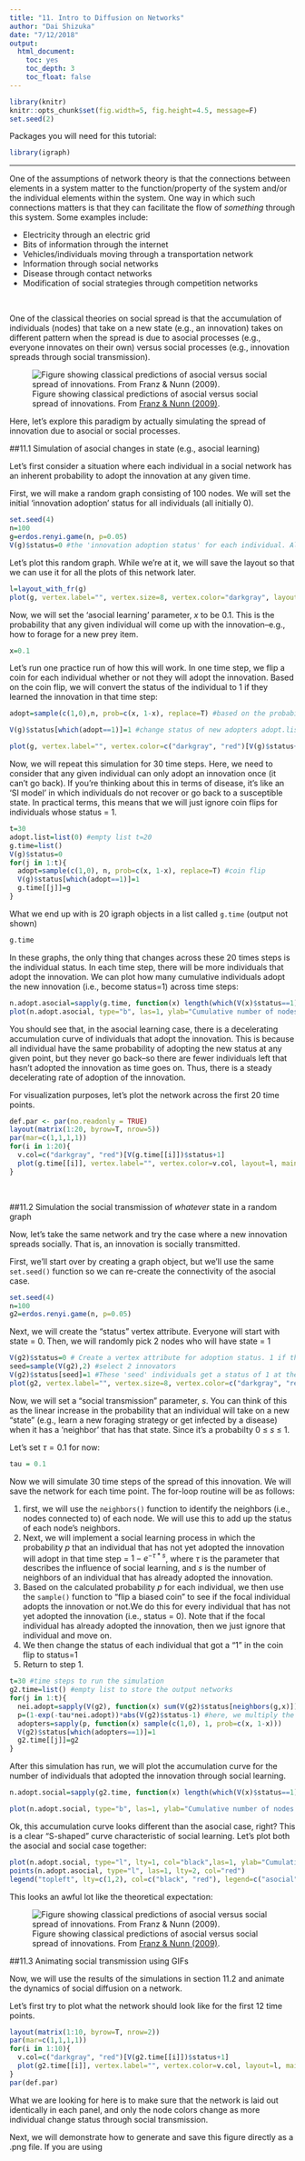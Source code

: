 ```yaml
---
title: "11. Intro to Diffusion on Networks"
author: "Dai Shizuka"
date: "7/12/2018"
output: 
  html_document:
    toc: yes
    toc_depth: 3
    toc_float: false
---
```


```r
library(knitr)
knitr::opts_chunk$set(fig.width=5, fig.height=4.5, message=F) 
set.seed(2)
```


Packages you will need for this tutorial:
```r
library(igraph)
```

-----

One of the assumptions of network theory is that the connections between elements in a system matter to the function/property of the system and/or the individual elements within the system. One way in which such connections matters is that they can facilitate the flow of *something* through this system. Some examples include:

* Electricity through an electric grid
* Bits of information through the internet
* Vehicles/individuals moving through a transportation network
* Information through social networks
* Disease through contact networks
* Modification of social strategies through competition networks

<br>

One of the classical theories on social spread is that the accumulation of individuals (nodes) that take on a new state (e.g., an innovation) takes on different pattern when the spread is due to asocial processes (e.g., everyone innovates on their own) versus social processes (e.g., innovation spreads through social transmission).

![Figure showing classical predictions of asocial versus social spread of innovations. From [Franz & Nunn (2009)](http://rspb.royalsocietypublishing.org/content/276/1663/1829).](./assets/images/FranzNunn2009.png)

Here, let's explore this paradigm by actually simulating the spread of innovation due to asocial or social processes. 

##11.1 Simulation of asocial changes in state (e.g., asocial learning)

Let’s first consider a situation where each individual in a social network has an inherent probability to adopt the innovation at any given time. 

First, we will make a random graph consisting of 100 nodes. We will set the initial ‘innovation adoption’ status for all individuals (all initially 0). 

```r
set.seed(4)
n=100
g=erdos.renyi.game(n, p=0.05)
V(g)$status=0 #the 'innovation adoption status' for each individual. All initially 0.
```

Let's plot this random graph. While we're at it, we will save the layout so that we can use it for all the plots of this network later.
```r
l=layout_with_fr(g)
plot(g, vertex.label="", vertex.size=8, vertex.color="darkgray", layout=l)
```

Now, we will set the 'asocial learning' parameter, $x$ to be 0.1. This is the probability that any given individual will come up with the innovation--e.g., how to forage for a new prey item. 

```r
x=0.1
```

Let's run one practice run of how this will work. In one time step, we flip a coin for each individual whether or not they will adopt the innovation. 
Based on the coin flip, we will convert the status of the individual to 1 if they learned the innovation in that time step:

```r
adopt=sample(c(1,0),n, prob=c(x, 1-x), replace=T) #based on the probabilities, flip a coin and determine if the individual adopted or not.

V(g)$status[which(adopt==1)]=1 #change status of new adopters adopt.list[[j]]=which(adopters==1) #save the identities of adopters for that time step

plot(g, vertex.label="", vertex.color=c("darkgray", "red")[V(g)$status+1], vertex.size=8, layout=l)
```

Now, we will repeat this simulation for 30 time steps. Here, we need to consider that any given individual can only adopt an innovation once (it can't go back). If you're thinking about this in terms of disease, it's like an 'SI model' in which individuals do not recover or go back to a susceptible state. In practical terms, this means that we will just ignore coin flips for individuals whose status = 1.

```r
t=30
adopt.list=list(0) #empty list t=20
g.time=list()
V(g)$status=0
for(j in 1:t){
  adopt=sample(c(1,0), n, prob=c(x, 1-x), replace=T) #coin flip
  V(g)$status[which(adopt==1)]=1
  g.time[[j]]=g
}
```

What we end up with is 20 igraph objects in a list called `g.time` (output not shown)
```r
g.time
```

In these graphs, the only thing that changes across these 20 times steps is the individual status. In each time step, there will be more individuals that adopt the innovation. We can plot how many cumulative individuals adopt the new innovation (i.e., become status=1) across time steps:
```r
n.adopt.asocial=sapply(g.time, function(x) length(which(V(x)$status==1))) #for each time step, count the number of individuals that have adopted the innovation
plot(n.adopt.asocial, type="b", las=1, ylab="Cumulative number of nodes adopted", xlab="Time", ylim=c(0,100))
```

You should see that, in the asocial learning case, there is a decelerating accumulation curve of individuals that adopt the innovation. This is because all individual have the same probability of adopting the new status at any given point, but they never go back--so there are fewer individuals left that hasn't adopted the innovation as time goes on. Thus, there is a steady decelerating rate of adoption of the innovation.

For visualization purposes, let's plot the network across the first 20 time points. 
```r
def.par <- par(no.readonly = TRUE)
layout(matrix(1:20, byrow=T, nrow=5))
par(mar=c(1,1,1,1))
for(i in 1:20){
  v.col=c("darkgray", "red")[V(g.time[[i]])$status+1]
  plot(g.time[[i]], vertex.label="", vertex.color=v.col, layout=l, main=paste("Time",i))
}
```

<br>

##11.2 Simulation the social transmission of *whatever* state in a random graph

Now, let's take the same network and try the case where a new innovation spreads socially. That is, an innovation is socially transmitted. 

First, we'll start over by creating a graph object, but we'll use the same `set.seed()` function so we can re-create the connectivity of the asocial case. 
```r
set.seed(4)
n=100
g2=erdos.renyi.game(n, p=0.05)
```

Next, we will create the "status" vertex attribute. Everyone will start with state = 0. Then, we will randomly pick 2 nodes who will have state = 1
```r
V(g2)$status=0 # Create a vertex attribute for adoption status. 1 if the node has adopted the innovation. 0 if not.
seed=sample(V(g2),2) #select 2 innovators
V(g2)$status[seed]=1 #These 'seed' individuals get a status of 1 at the beginning.
plot(g2, vertex.label="", vertex.size=8, vertex.color=c("darkgray", "red")[V(g2)$status+1], layout=l)
```


Now, we will set a "social transmission" parameter, $s$.
You can think of this as the linear increase in the probability that an individual will take on a new "state" (e.g., learn a new foraging strategy or get infected by a disease) when it has a 'neighbor' that has that state. Since it's a probabilty 0 ≤ $s$ ≤ 1.

Let's set $\tau = 0.1$ for now:

```r
tau = 0.1
```

Now we will simulate 30 time steps of the spread of this innovation. We will save the network for each time point. The for-loop routine will be as follows:

1. first, we will use the `neighbors()` function to identify the neighbors (i.e., nodes connected to) of each node. We will use this to add up the status of each node's neighbors.
2. Next, we will implement a social learning process in which the probability $p$ that an individual that has not yet adopted the innovation will adopt in that time step = $1-e^{-\tau*s}$, where $\tau$ is the parameter that describes the influence of social learning, and $s$ is the number of neighbors of an individual that has already adopted the innovation.
3. Based on the calculated probability $p$ for each individual, we then use the `sample()` function to "flip a biased coin" to see if the focal individual adopts the innovation or not.We do this for every individual that has not yet adopted the innovation (i.e., status = 0). Note that if the focal individual has already adopted the innovation, then we just ignore that individual and move on.
4. We then change the status of each individual that got a "1" in the coin flip to status=1
5. Return to step 1. 

```r
t=30 #time steps to run the simulation
g2.time=list() #empty list to store the output networks
for(j in 1:t){
  nei.adopt=sapply(V(g2), function(x) sum(V(g2)$status[neighbors(g,x)]))
  p=(1-exp(-tau*nei.adopt))*abs(V(g2)$status-1) #here, we multiply the probabilities by 0 if node is already adopted, and 1 if not yet adopted
  adopters=sapply(p, function(x) sample(c(1,0), 1, prob=c(x, 1-x)))
  V(g2)$status[which(adopters==1)]=1
  g2.time[[j]]=g2
}

```

After this simulation has run, we will plot the accumulation curve for the number of individuals that adopted the innovation through social learning.

```r
n.adopt.social=sapply(g2.time, function(x) length(which(V(x)$status==1))) #for each time step, count the number of adopters.

plot(n.adopt.social, type="b", las=1, ylab="Cumulative number of nodes adopted", xlab="Time", ylim=c(0,100))
```

Ok, this accumulation curve looks different than the asocial case, right? This is a clear "S-shaped" curve characteristic of social learning. Let's plot both the asocial and social case together:

```r

plot(n.adopt.social, type="l", lty=1, col="black",las=1, ylab="Cumulative number of nodes adopted", xlab="Time", ylim=c(0,100))
points(n.adopt.asocial, type="l", las=1, lty=2, col="red")
legend("topleft", lty=c(1,2), col=c("black", "red"), legend=c("asocial", "social"))
```

This looks an awful lot like the theoretical expectation: 

![Figure showing classical predictions of asocial versus social spread of innovations. From [Franz & Nunn (2009)](http://rspb.royalsocietypublishing.org/content/276/1663/1829).](./assets/images/FranzNunn2009.png)

##11.3 Animating social transmission using GIFs

Now, we will use the results of the simulations in section 11.2 and animate the dynamics of social diffusion on a network. 

Let's first try to plot what the network should look like for the first 12 time points. 
```r
layout(matrix(1:10, byrow=T, nrow=2))
par(mar=c(1,1,1,1))
for(i in 1:10){
  v.col=c("darkgray", "red")[V(g2.time[[i]])$status+1]
  plot(g2.time[[i]], vertex.label="", vertex.color=v.col, layout=l, main=paste("Time",i))
}
par(def.par)
```
What we are looking for here is to make sure that the network is laid out identically in each panel, and only the node colors change as more individual change status through social transmission. 

Next, we will demonstrate how to generate and save this figure directly as a .png file. If you are using 

